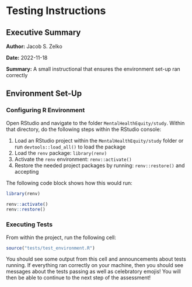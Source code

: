 # Testing Instructions

## Executive Summary 

**Author:** Jacob S. Zelko

**Date:** 2022-11-18

**Summary:** A small instructional that ensures the environment set-up ran correctly

## Environment Set-Up

### Configuring R Environment

Open RStudio and navigate to the folder `MentalHealthEquity/study`.
Within that directory, do the following steps within the RStudio console: 

1. Load an RStudio project within the `MentalHealthEquity/study` folder or run `devtools::load_all()` to load the package
2. Load the `renv` package: `library(renv)` 
3. Activate the `renv` environment: `renv::activate()`
4. Restore the needed project packages by running: `renv::restore()` and accepting 

The following code block shows how this would run:

```r
library(renv)

renv::activate()
renv::restore()
```

### Executing Tests

From within the project, run the following cell:

```r
source("tests/test_environment.R")
```

You should see some output from this cell and announcements about tests running.
If everything ran correctly on your machine, then you should see messages about the tests passing as well as celebratory emojis!
You will then be able to continue to the next step of the assessment!

